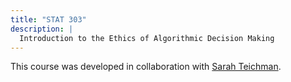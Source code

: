 ```yaml
---
title: "STAT 303"
description: |
  Introduction to the Ethics of Algorithmic Decision Making
---
```


This course was developed in collaboration with [Sarah Teichman](https://svteichman.github.io/).
